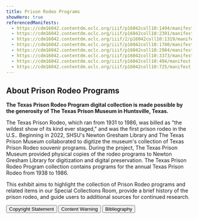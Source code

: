 ```yaml
---
title: Prison Rodeo Programs
showHero: true
referencedManifests:
  - https://cdm16042.contentdm.oclc.org/iiif/p16042coll10:1494/manifest.json
  - https://cdm16042.contentdm.oclc.org/iiif/p16042coll10:2391/manifest.json
  - https://cdm16042.contentdm.oclc.org/iiif/2/p16042coll10:1319/manifest.json
  - https://cdm16042.contentdm.oclc.org/iiif/p16042coll10:1780/manifest.json
  - https://cdm16042.contentdm.oclc.org/iiif/p16042coll10:2984/manifest.json
  - https://cdm16042.contentdm.oclc.org/iiif/p16042coll10:3373/manifest.json
  - https://cdm16042.contentdm.oclc.org/iiif/p16042coll10:494/manifest.json
  - https://cdm16042.contentdm.oclc.org/iiif/p16042coll10:725/manifest.json
---
```


## About Prison Rodeo Programs

**The Texas Prison Rodeo Program digital collection is made possible by the generosity of The Texas Prison Museum in Huntsville, Texas.**

The Texas Prison Rodeo, which ran from 1931 to 1986, was billed as "the wildest show of its kind ever staged," and was the first prison rodeo in the U.S.. Beginning in 2022, SHSU's Newton Gresham Library and The Texas Prison Museum collaborated to digitize the museum's collection of Texas Prison Rodeo souvenir programs. During the project, The Texas Prison Museum provided physical copies of the rodeo programs to Newton Gresham Library for digitization and digital preservation. The Texas Prison Rodeo Program collection contains programs for the annual Texas Prison Rodeo from 1938 to 1986.

This exhibit aims to highlight the collection of Prison Rodeo programs and related items in our Special Collections Room, provide a brief history of the prison rodeo, and guide users to additional sources for continued research.

<ButtonWrapper>
  <Button href="/about#copyright-statement" variant="soft">Copyright Statement</Button>
  <Button href="/about#content-warning" variant="soft">Content Warning</Button>
  <Button href="/about#bibliography" variant="soft">Bibliography</Button>
</ButtonWrapper>

